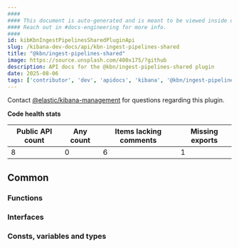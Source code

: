 ```yaml
---
####
#### This document is auto-generated and is meant to be viewed inside our experimental, new docs system.
#### Reach out in #docs-engineering for more info.
####
id: kibKbnIngestPipelinesSharedPluginApi
slug: /kibana-dev-docs/api/kbn-ingest-pipelines-shared
title: "@kbn/ingest-pipelines-shared"
image: https://source.unsplash.com/400x175/?github
description: API docs for the @kbn/ingest-pipelines-shared plugin
date: 2025-08-06
tags: ['contributor', 'dev', 'apidocs', 'kibana', '@kbn/ingest-pipelines-shared']
---
```




Contact [@elastic/kibana-management](https://github.com/orgs/elastic/teams/kibana-management) for questions regarding this plugin.

**Code health stats**

| Public API count  | Any count | Items lacking comments | Missing exports |
|-------------------|-----------|------------------------|-----------------|
| 8 | 0 | 6 | 1 |

## Common

### Functions
<DocDefinitionList data={kbnIngestPipelinesSharedObj.common.functions}/>

### Interfaces
<DocDefinitionList data={kbnIngestPipelinesSharedObj.common.interfaces}/>

### Consts, variables and types
<DocDefinitionList data={kbnIngestPipelinesSharedObj.common.misc}/>

